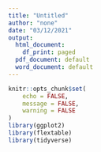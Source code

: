 ```yaml
---
title: "Untitled"
author: "none"
date: "03/12/2021"
output:
  html_document:
    df_print: paged
  pdf_document: default
  word_document: default
---
```

```r
knitr::opts_chunk$set(
	echo = FALSE,
	message = FALSE,
	warning = FALSE
)
library(ggplot2)
library(flextable)
library(tidyverse)



```

